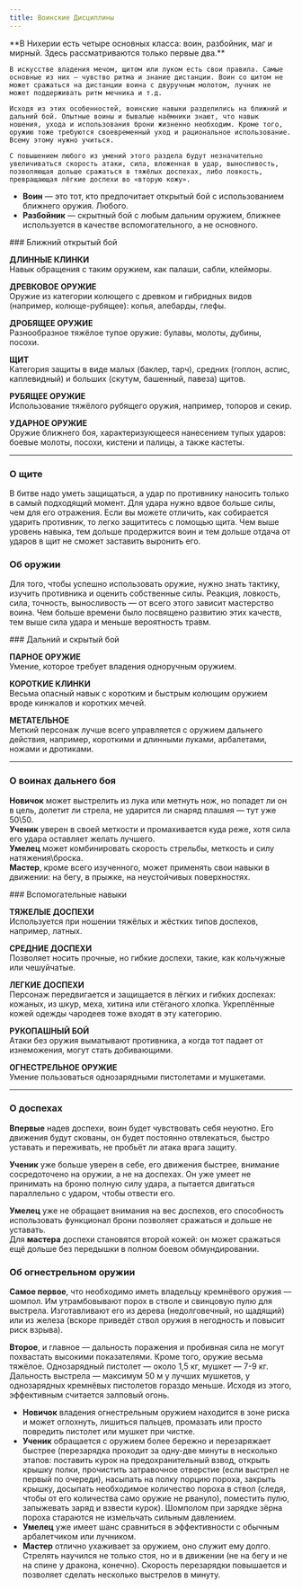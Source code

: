```yaml
---
title: Воинские Дисциплины
---
```

 

<ButtonCover src="pic.jpg" title="Воинские Дисциплины" author="Giorgio Baroni" authorHref="https://www.artstation.com/giorgiobaroni" />
<BlockquoteBox attention text>
    **В Нихерии есть четыре основных класса: воин, разбойник, маг и мирный. Здесь рассматриваются только первые два.**  

    В искусстве владения мечом, щитом или луком есть свои правила. Самые основные из них — чувство ритма и знание дистанции. Воин со щитом не может сражаться на дистанции воина с двуручным молотом, лучник не может поддерживать ритм мечника и т.д.  

    Исходя из этих особенностей, воинские навыки разделились на ближний и дальний бой. Опытные воины и бывалые наёмники знают, что навык ношения, ухода и использования брони жизненно необходим. Кроме того, оружию тоже требуются своевременный уход и рациональное использование. Всему этому нужно учиться.

    С повышением любого из умений этого раздела будут незначительно увеличиваться скорость атаки, сила, вложенная в удар, выносливость, позволяющая дольше сражаться в тяжёлых доспехах, либо ловкость, превращающая лёгкие доспехи во «вторую кожу».
</BlockquoteBox>

* **Воин** — это тот, кто предпочитает открытый бой с использованием ближнего оружия. Любого.
* **Разбойник** — скрытный бой с любым дальним оружием, ближнее используется в качестве вспомогательного, а не основного.

<BlockquoteBox center>
    ### Ближний открытый бой
</BlockquoteBox>

**ДЛИННЫЕ КЛИНКИ**  
Навык обращения с таким оружием, как палаши, сабли, клейморы.  

**ДРЕВКОВОЕ ОРУЖИЕ**  
Оружие из категории колющего с древком и гибридных видов (например, колюще-рубящее): копья, алебарды, глефы.  

**ДРОБЯЩЕЕ ОРУЖИЕ**  
Разнообразное тяжёлое тупое оружие: булавы, молоты, дубины, посохи.  

**ЩИТ**  
Категория защиты в виде малых (баклер, тарч), средних (гоплон, аспис, каплевидный) и больших (скутум, башенный, павеза) щитов.  

**РУБЯЩЕЕ ОРУЖИЕ**  
Использование тяжёлого рубящего оружия, например, топоров и секир.  

**УДАРНОЕ ОРУЖИЕ**  
Оружие ближнего боя, характеризующееся нанесением тупых ударов: боевые молоты, посохи, кистени и палицы, а также кастеты.

<hr/>

### О щите
В битве надо уметь защищаться, а удар по противнику наносить только в самый подходящий момент. Для удара нужно вдвое больше силы, чем для его отражения. Если вы можете отличить, как собирается ударить противник, то легко защититесь с помощью щита.
Чем выше уровень навыка, тем дольше продержится воин и тем дольше отдача от ударов в щит не сможет заставить выронить его.

### Об оружии
Для того, чтобы успешно использовать оружие, нужно знать тактику, изучить противника и оценить собственные силы. Реакция, ловкость, сила, точность, выносливость — от всего этого зависит мастерство воина. Чем больше времени было посвящено развитию этих качеств, тем выше сила удара и меньше вероятность травм.

<BlockquoteBox center>
    ### Дальний и скрытый бой
</BlockquoteBox>

**ПАРНОЕ ОРУЖИЕ**  
Умение, которое требует владения одноручным оружием.  

**КОРОТКИЕ КЛИНКИ**  
Весьма опасный навык с коротким и быстрым колющим оружием вроде кинжалов и коротких мечей.  

**МЕТАТЕЛЬНОЕ**  
Меткий персонаж лучше всего управляется с оружием дальнего действия, например, короткими и длинными луками, арбалетами, ножами и дротиками.

<hr/>

### О воинах дальнего боя
**Новичок** может выстрелить из лука или метнуть нож, но попадет ли он в цель, долетит ли стрела, не ударится ли снаряд плашмя — тут уже 50\50.  
**Ученик** уверен в своей меткости и промахивается куда реже, хотя сила его удара оставляет желать лучшего.  
**Умелец** может комбинировать скорость стрельбы, меткость и силу натяжения\броска.  
**Мастер**, кроме всего изученного, может применять свои навыки в движении: на бегу, в прыжке, на неустойчивых поверхностях.

<BlockquoteBox center>
    ### Вспомогательные навыки
</BlockquoteBox>

**ТЯЖЕЛЫЕ ДОСПЕХИ**  
Используется при ношении тяжёлых и жёстких типов доспехов, например, латных.  

**СРЕДНИЕ ДОСПЕХИ**  
Позволяет носить прочные, но гибкие доспехи, такие, как кольчужные или чешуйчатые.  

**ЛЕГКИЕ ДОСПЕХИ**  
Персонаж передвигается и защищается в лёгких и гибких доспехах: кожаных, из шкур, меха, хитина или стёганого хлопка. Укреплённые кожей одежды чародеев тоже входят в эту категорию.  

**РУКОПАШНЫЙ БОЙ**  
Атаки без оружия выматывают противника, а когда тот падает от изнеможения, могут стать добивающими.    

**ОГНЕСТРЕЛЬНОЕ ОРУЖИЕ**  
Умение пользоваться однозарядными пистолетами и мушкетами.  

<hr/>

### О доспехах
**Впервые** надев доспехи, воин будет чувствовать себя неуютно. Его движения будут скованы, он будет постоянно отвлекаться, быстро уставать и переживать, не пробьёт ли атака врага защиту.  

**Ученик** уже больше уверен в себе, его движения быстрее, внимание сосредоточено на оружии, а не на доспехах. Он уже умеет не принимать на броню полную силу удара, а пытается двигаться параллельно с ударом, чтобы отвести его.  

**Умелец** уже не обращает внимания на вес доспехов, его способность использовать функционал брони позволяет сражаться и дольше не уставать.  
Для **мастера** доспехи становятся второй кожей: он может сражаться ещё дольше без передышки в полном боевом обмундировании.

### Об огнестрельном оружии
**Самое первое**, что необходимо иметь владельцу кремнёвого оружия — шомпол. Им утрамбовывают порох в стволе и свинцовую пулю для выстрела. Изготавливают его из дерева (недолговечный, но щадящий) или из железа (вскоре приведёт ствол оружия в негодность и повысит риск взрыва).  

**Второе**, и главное — дальность поражения и пробивная сила не могут похвастать высокими показателями. Кроме того, оружие весьма тяжёлое. Однозарядный пистолет — около 1,5 кг, мушкет — 7-9 кг. Дальность выстрела — максимум 50 м у лучших мушкетов, у однозарядных кремнёвых пистолетов гораздо меньше. Исходя из этого, эффективным считается залповый огонь.  

* **Новичок** владения огнестрельным оружием находится в зоне риска и может оглохнуть, лишиться пальцев, промазать или просто повредить пистолет или мушкет при чистке.  
* **Ученик** обращается с оружием более бережно и перезаряжает быстрее (перезарядка проходит за одну-две минуты в несколько этапов: поставить курок на предохранительный взвод, открыть крышку полки, прочистить затравочное отверстие (если выстрел не первый по очереди), насыпать на полку порцию пороха, закрыть крышку, досыпать необходимое количество пороха в ствол (следя, чтобы от его количества само оружие не рвануло), поместить пулю, запыжевать заряд и взвести курок). Шомполом при зарядке зёрна пороха стараются не измельчать сильным давлением.  
* **Умелец** уже имеет шанс сравниться в эффективности с обычным арбалетчиком или лучником.  
* **Мастер** отлично ухаживает за оружием, оно служит ему долго. Стрелять научился не только стоя, но и в движении (не на бегу и не на спине у дракона, конечно). Скорость перезарядки повышается и позволяет сделать несколько выстрелов в минуту.

<NiheriaRuler decorated/>